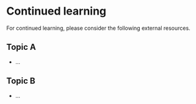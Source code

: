 # Continued learning

For continued learning, please consider the following external resources.


## Topic A

* ...


## Topic B

* ...
